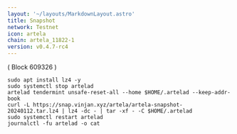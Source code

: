 ```yaml
---
layout: '~/layouts/MarkdownLayout.astro'
title: Snapshot
network: Testnet
icon: artela
chain: artela_11822-1
version: v0.4.7-rc4
---
```

( Block 609326 )
```
sudo apt install lz4 -y
sudo systemctl stop artelad
artelad tendermint unsafe-reset-all --home $HOME/.artelad --keep-addr-book
curl -L https://snap.vinjan.xyz/artela/artela-snapshot-20240112.tar.lz4 | lz4 -dc - | tar -xf - -C $HOME/.artelad
sudo systemctl restart artelad
journalctl -fu artelad -o cat
```
